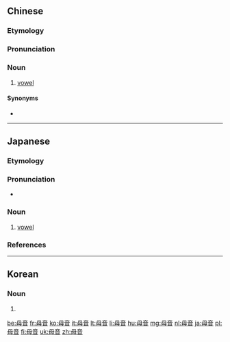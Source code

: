 ==Chinese==
{{zh-forms}}

===Etymology===
{{rfe|lang=zh}}

===Pronunciation===
{{zh-pron
|m=mǔyīn
|c=mou5 jam1
|cat=n
}}

===Noun===
{{zh-noun}}

# [[vowel]]

====Synonyms====
* {{zh-l|元音}}

{{zh-cat|Phonetics}}

----

==Japanese==

===Etymology===
{{wikipedia|lang=ja}}
{{ja-kanjitab|ぼ|おん|yomi=o}}
{{ja-kanjitab|ぼ|いん|yomi=o}}
{{rfe|lang=ja}}

===Pronunciation===
{{ja-pron|ぼいん|acc=h|acc_ref=NHK,DJR|y=o}}
* {{homophone|拇印|戊寅|lang=ja|sort=ぼいん}}
{{ja-pron|ぼ.おん|acc=h|acc_ref=DJR|y=o}}

===Noun===
{{ja-noun|ぼいん|ぼ.おん}}

# {{lb|ja|phonetics|phonology|sort=ほいん'}} [[vowel]]

===References===
<references/>

----

==Korean==
{{ko-hanjatab}}

===Noun===
{{ko-noun|hj|hangeul=모음}}

# {{hanja form of|모음|vowel}}

[[be:母音]]
[[fr:母音]]
[[ko:母音]]
[[it:母音]]
[[lt:母音]]
[[li:母音]]
[[hu:母音]]
[[mg:母音]]
[[nl:母音]]
[[ja:母音]]
[[pl:母音]]
[[fi:母音]]
[[uk:母音]]
[[zh:母音]]